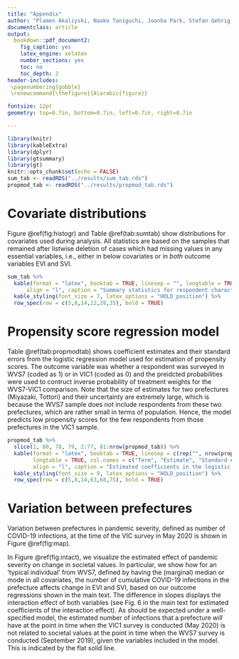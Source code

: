 ```yaml
---
title: "Appendix"
author: "Plamen Akaliyski, Naoko Taniguchi, Joonha Park, Stefan Gehrig, Raül Tormos"
documentclass: article
output:
  bookdown::pdf_document2:
    fig_caption: yes
    latex_engine: xelatex
    number_sections: yes
    toc: no
    toc_depth: 2
header-includes:
 \pagenumbering{gobble}
 \renewcommand{\thefigure}{A\arabic{figure}}

fontsize: 12pt
geometry: top=0.7in, bottom=0.7in, left=0.7in, right=0.7in

---
```


```r
library(knitr)
library(kableExtra)
library(dplyr)
library(gtsummary)
library(gt)
knitr::opts_chunk$set(echo = FALSE)
sum_tab <- readRDS("../results/sum_tab.rds")
propmod_tab <- readRDS("../results/propmod_tab.rds")
```

\pagebreak

# Covariate distributions

Figure \@ref(fig:histogr) and Table \@ref(tab:sumtab) show distributions for covariates used during analysis. All statistics are based on the samples that remained after listwise deletion of cases which had missing values in any essential variables, i.e., either in below covariates or in *both* outcome variables EVI and SVI.

\begin{figure}
\centering
\includegraphics[width=14cm]{../results/p_balance.png}
\caption{Relative frequencies of characteristics in the WVS7 and VIC1 samples. Raw data prior to weighting is shown.}
\label{fig:histogr}
\end{figure}

\pagebreak

```r
sum_tab %>% 
  kable(format = "latex", booktab = TRUE, linesep = "", longtable = TRUE,
      align = "l", caption = "Summary statistics for respondent characteristics in WVS7, VIC1 and VIC2. Distribution for the weighted samples (propensity weights combined with post-stratification weights) for WVS7 and VIC1 are also presented. For some variables, we show results for the adult population from the Japanse census 2020 for comparison.") %>%
  kable_styling(font_size = 7, latex_options = "HOLD_position") %>% 
  row_spec(row = c(5,8,14,22,28,35), bold = TRUE)
```

\pagebreak

# Propensity score regression model

Table \@ref(tab:propmodtab) shows coefficient estimates and their standard errors from the logistic regression model used for estimation of propensity scores. The outcome variable was whether a respondent was surveyed in WVS7 (coded as 1) or in VIC1 (coded as 0) and the preidcted probabilities were used to contruct inverse probability of treatment weights for the WVS7-VIC1 comparison. Note that the size of estimates for two prefectures (Miyazaki, Tottori) and their uncertainty are extremely large, which is because the WVS7 sample does not include respondents from these two prefectures, which are rather small in terms of population. Hence, the model predicts low propensity scores for the few respondents from those prefectures in the VIC1 sample.


```r
propmod_tab %>% 
  slice(1, 80, 78, 79, 2:77, 81:nrow(propmod_tab)) %>% 
  kable(format = "latex", booktab = TRUE, linesep = c(rep("", nrow(propmod_tab)-8), "\\addlinespace"), 
        longtable = TRUE, col.names = c("Term", "Estimate", "Standard error"),
        align = "l", caption = "Estimated coefficients in the logistic regression model for propensity scores.") %>%
  kable_styling(font_size = 9, latex_options = "HOLD_position") %>% 
  row_spec(row = c(5,8,14,63,68,75), bold = TRUE)
```

\pagebreak

# Variation between prefectures

Variation between prefectures in pandemic severity, defined as number of COVID-19 infections, at the time of the VIC survey in May 2020 is shown in Figure \@ref(fig:map).

\begin{figure}[H]
\centering
\includegraphics[width=15cm]{../results/p_map.png}
\caption{Cumulative COVID-19 infections in Japanese prefectures per 100,000 until initial VIC1 survey date (May 15, 2020).}
\label{fig:map}
\end{figure}

In Figure \@ref(fig:intact), we visualize the estimated effect of pandemic severity on change in societal values. In particular, we show how for an 'typical individual' from WVS7, defined by having the (marginal) median or mode in all covariates, the number of cumulative COVID-19 infections in the prefecture affects change in EVI and SVI, based on our outcome regressions shown in the main text. The difference in slopes displays the interaction effect of both variables (see Fig. 6 in the main text for estimated coefficients of the interaction effect). As should be expected under a well-specified model, the estimated number of infections that a prefecture *will* have at the point in time when the VIC1 survey is conducted (May 2020) is not related to societal values at the point in time when the WVS7 survey is conducted (September 2019), given the variables included in the model. This is indicated by the flat solid line.


\begin{figure}[H]
\centering
\includegraphics[width=14cm]{../results/p_predvalues.png}
\caption{Predicted values for a typical individual as a function of COVID-19 pandemic severity (cumulative infections in the prefecture per 100,000 until the VIC1 survey date) and survey time point. Pointwise 95\% confidence intervals are shown.}
\label{fig:intact}
\end{figure}
